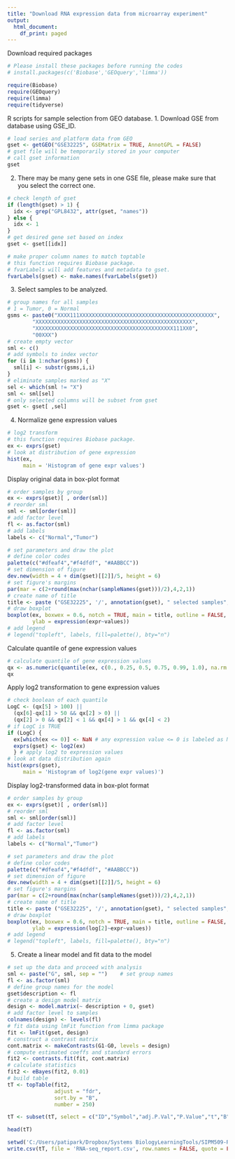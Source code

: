 ---
title: "Download RNA expression data from microarray experiment"
output:
  html_document:
    df_print: paged
---

Download required packages
```{r}
# Please install these packages before running the codes
# install.packages(c('Biobase','GEOquery','limma'))

require(Biobase)
require(GEOquery)
require(limma)
require(tidyverse)
```

R scripts for sample selection from GEO database.
1. Download GSE from database using GSE_ID.
```{r}
# load series and platform data from GEO
gset <- getGEO("GSE32225", GSEMatrix = TRUE, AnnotGPL = FALSE)
# gset file will be temporarily stored in your computer
# call gset information
gset
```

2. There may be many gene sets in one GSE file, please make sure that you select the correct one.
```{r}
# check length of gset
if (length(gset) > 1) {
  idx <- grep("GPL8432", attr(gset, "names")) 
} else {
  idx <- 1
}
# get desired gene set based on index
gset <- gset[[idx]]

# make proper column names to match toptable
# this function requires Biobase package.
# fvarLabels will add features and metadata to gset.
fvarLabels(gset) <- make.names(fvarLabels(gset))
```

3. Select samples to be analyzed.
```{r}
# group names for all samples
# 1 = Tumor, 0 = Normal
gsms <- paste0("XXXX111XXXXXXXXXXXXXXXXXXXXXXXXXXXXXXXXXXXXXXXXXXX",
        "XXXXXXXXXXXXXXXXXXXXXXXXXXXXXXXXXXXXXXXXXXXXXXXXXX",
        "XXXXXXXXXXXXXXXXXXXXXXXXXXXXXXXXXXXXXXXXXXXX111XX0",
        "00XXX")
# create empty vector
sml <- c()
# add symbols to index vector
for (i in 1:nchar(gsms)) { 
  sml[i] <- substr(gsms,i,i) 
}
# eliminate samples marked as "X"
sel <- which(sml != "X")
sml <- sml[sel]
# only selected columns will be subset from gset
gset <- gset[ ,sel]
```

4. Normalize gene expression values
```{r}
# log2 transform
# this function requires Biobase package.
ex <- exprs(gset)
# look at distribution of gene expression
hist(ex, 
     main = 'Histogram of gene expr values')
```

Display original data in box-plot format
```{r}
# order samples by group
ex <- exprs(gset)[ , order(sml)]
# reorder sml
sml <- sml[order(sml)]
# add factor level
fl <- as.factor(sml)
# add labels
labels <- c("Normal","Tumor")

# set parameters and draw the plot
# define color codes
palette(c("#dfeaf4","#f4dfdf", "#AABBCC"))
# set dimension of figure
dev.new(width = 4 + dim(gset)[[2]]/5, height = 6)
# set figure's margins
par(mar = c(2+round(max(nchar(sampleNames(gset)))/2),4,2,1))
# create name of title
title <- paste ("GSE32225", '/', annotation(gset), " selected samples", sep ='')
# draw boxplot
boxplot(ex, boxwex = 0.6, notch = TRUE, main = title, outline = FALSE, las = 2, col = fl,
        ylab = expression(expr~values))
# add legend
# legend("topleft", labels, fill=palette(), bty="n")
```

Calculate quantile of gene expression values
```{r}
# calculate quantile of gene expression values
qx <- as.numeric(quantile(ex, c(0., 0.25, 0.5, 0.75, 0.99, 1.0), na.rm = TRUE))
qx
```

Apply log2 transformation to gene expression values
```{r}
# check boolean of each quantile 
LogC <- (qx[5] > 100) ||
  (qx[6]-qx[1] > 50 && qx[2] > 0) ||
  (qx[2] > 0 && qx[2] < 1 && qx[4] > 1 && qx[4] < 2)
# if LogC is TRUE
if (LogC) { 
  ex[which(ex <= 0)] <- NaN # any expression value <= 0 is labeled as NaN
  exprs(gset) <- log2(ex) 
  } # apply log2 to expression values
# look at data distribution again
hist(exprs(gset),
     main = 'Histogram of log2(gene expr values)')
```

Display log2-transformed data in box-plot format
```{r}
# order samples by group
ex <- exprs(gset)[ , order(sml)]
# reorder sml
sml <- sml[order(sml)]
# add factor level
fl <- as.factor(sml)
# add labels
labels <- c("Normal","Tumor")

# set parameters and draw the plot
# define color codes
palette(c("#dfeaf4","#f4dfdf", "#AABBCC"))
# set dimension of figure
dev.new(width = 4 + dim(gset)[[2]]/5, height = 6)
# set figure's margins
par(mar = c(2+round(max(nchar(sampleNames(gset)))/2),4,2,1))
# create name of title
title <- paste ("GSE32225", '/', annotation(gset), " selected samples", sep ='')
# draw boxplot
boxplot(ex, boxwex = 0.6, notch = TRUE, main = title, outline = FALSE, las = 2, col = fl,
        ylab = expression(log[2]~expr~values))
# add legend
# legend("topleft", labels, fill=palette(), bty="n")
```

5. Create a linear model and fit data to the model
```{r}
# set up the data and proceed with analysis
sml <- paste("G", sml, sep = "")    # set group names
fl <- as.factor(sml)
# define group names for the model
gset$description <- fl
# create a design model matrix
design <- model.matrix(~ description + 0, gset)
# add factor level to samples
colnames(design) <- levels(fl)
# fit data using lmFit function from limma package
fit <- lmFit(gset, design)
# construct a contrast matrix
cont.matrix <- makeContrasts(G1-G0, levels = design)
# compute estimated coeffs and standard errors 
fit2 <- contrasts.fit(fit, cont.matrix)
# calculate statistics
fit2 <- eBayes(fit2, 0.01)
# build table
tT <- topTable(fit2, 
               adjust = "fdr", 
               sort.by = "B", 
               number = 250)

tT <- subset(tT, select = c("ID","Symbol","adj.P.Val","P.Value","t","B","logFC","GI","SEQUENCE","GB_ACC")) %>% as.data.frame()

head(tT)
```

```{r}
setwd('C:/Users/patipark/Dropbox/Systems BiologyLearningTools/SIPM509-RNAseq')
write.csv(tT, file = 'RNA-seq_report.csv', row.names = FALSE, quote = FALSE)
```

